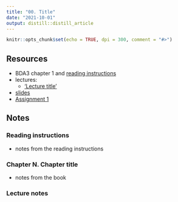 ```yaml
---
title: "00. Title"
date: "2021-10-01"
output: distill::distill_article
---
```


```r
knitr::opts_chunk$set(echo = TRUE, dpi = 300, comment = "#>")
```

## Resources

- BDA3 chapter 1 and [reading instructions](../reading-instructions/BDA3_ch01_reading-instructions.pdf)
- lectures:
  - ['Lecture title'](link-to-lecture)
- [slides](../slides/slides_ch00.pdf)
- [Assignment 1](assignments/assignment-01.pdf)

## Notes

### Reading instructions

- notes from the reading instructions

### Chapter N. Chapter title

- notes from the book

### Lecture notes

